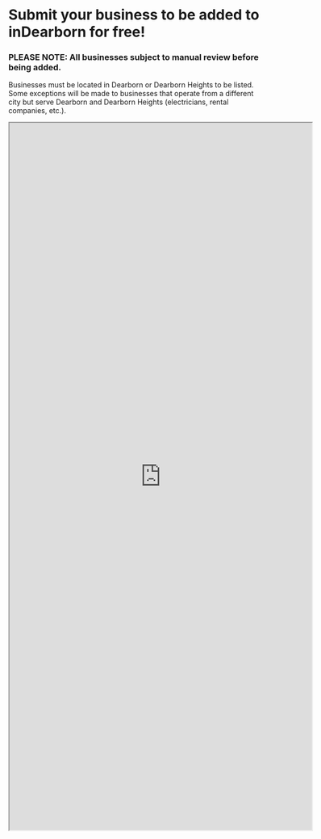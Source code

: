# Submit your business to be added to inDearborn for free!

### PLEASE NOTE: All businesses subject to manual review before being added.

Businesses must be located in Dearborn or Dearborn Heights to be listed. Some exceptions will be made to businesses that operate from a different city but serve Dearborn and Dearborn Heights (electricians, rental companies, etc.).


<iframe src="https://tally.so/embed/wvKxgl?alignLeft=1&hideTitle=1&transparentBackground=1&dynamicHeight=1" height="1400px" width="600px"></iframe>
